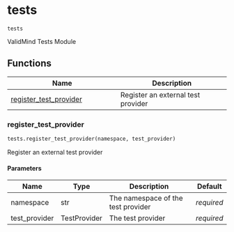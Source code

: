 # tests { #validmind.tests }

`tests`

ValidMind Tests Module

## Functions

| Name | Description |
| --- | --- |
| [register_test_provider](#validmind.tests.register_test_provider) | Register an external test provider |

### register_test_provider { #validmind.tests.register_test_provider }

```python
tests.register_test_provider(namespace, test_provider)
```

Register an external test provider

#### Parameters {.doc-section .doc-section-parameters}

| Name          | Type         | Description                        | Default    |
|---------------|--------------|------------------------------------|------------|
| namespace     | str          | The namespace of the test provider | _required_ |
| test_provider | TestProvider | The test provider                  | _required_ |